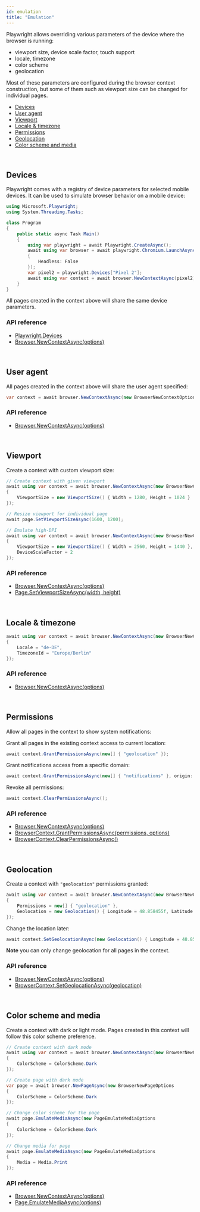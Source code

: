 ```yaml
---
id: emulation
title: "Emulation"
---
```


Playwright allows overriding various parameters of the device where the browser is running:
- viewport size, device scale factor, touch support
- locale, timezone
- color scheme
- geolocation

Most of these parameters are configured during the browser context construction, but some of them such as viewport size can be changed for individual pages.

- [Devices](#devices)
- [User agent](#user-agent)
- [Viewport](#viewport)
- [Locale & timezone](#locale--timezone)
- [Permissions](#permissions)
- [Geolocation](#geolocation)
- [Color scheme and media](#color-scheme-and-media)

<br/>

## Devices

Playwright comes with a registry of device parameters for selected mobile devices. It can be used to simulate browser behavior on a mobile device:

```csharp
using Microsoft.Playwright;
using System.Threading.Tasks;

class Program
{
    public static async Task Main()
    {
        using var playwright = await Playwright.CreateAsync();
        await using var browser = await playwright.Chromium.LaunchAsync(new BrowserTypeLaunchOptions
        {
            Headless: False
        });
        var pixel2 = playwright.Devices["Pixel 2"];
        await using var context = await browser.NewContextAsync(pixel2);
    }
}
```

All pages created in the context above will share the same device parameters.

### API reference
- [Playwright.Devices](./api/class-playwright.mdx#playwright-devices)
- [Browser.NewContextAsync(options)](./api/class-browser.mdx#browser-new-context)

<br/>

## User agent

All pages created in the context above will share the user agent specified:

```csharp
var context = await browser.NewContextAsync(new BrowserNewContextOptions { UserAgent = "My User Agent" });
```

### API reference
- [Browser.NewContextAsync(options)](./api/class-browser.mdx#browser-new-context)

<br/>

## Viewport

Create a context with custom viewport size:

```csharp
// Create context with given viewport
await using var context = await browser.NewContextAsync(new BrowserNewContextOptions
{
    ViewportSize = new ViewportSize() { Width = 1280, Height = 1024 }
});

// Resize viewport for individual page
await page.SetViewportSizeAsync(1600, 1200);

// Emulate high-DPI
await using var context = await browser.NewContextAsync(new BrowserNewContextOptions
{
    ViewportSize = new ViewportSize() { Width = 2560, Height = 1440 },
    DeviceScaleFactor = 2
});
```

### API reference
- [Browser.NewContextAsync(options)](./api/class-browser.mdx#browser-new-context)
- [Page.SetViewportSizeAsync(width, height)](./api/class-page.mdx#page-set-viewport-size)

<br/>

## Locale & timezone

```csharp
await using var context = await browser.NewContextAsync(new BrowserNewContextOptions
{
    Locale = "de-DE",
    TimezoneId = "Europe/Berlin"
});
```

### API reference
- [Browser.NewContextAsync(options)](./api/class-browser.mdx#browser-new-context)

<br/>

## Permissions

Allow all pages in the context to show system notifications:

Grant all pages in the existing context access to current location:

```csharp
await context.GrantPermissionsAsync(new[] { "geolocation" });
```

Grant notifications access from a specific domain:

```csharp
await context.GrantPermissionsAsync(new[] { "notifications" }, origin: "https://skype.com");
```

Revoke all permissions:

```csharp
await context.ClearPermissionsAsync();
```

### API reference
- [Browser.NewContextAsync(options)](./api/class-browser.mdx#browser-new-context)
- [BrowserContext.GrantPermissionsAsync(permissions, options)](./api/class-browsercontext.mdx#browser-context-grant-permissions)
- [BrowserContext.ClearPermissionsAsync()](./api/class-browsercontext.mdx#browser-context-clear-permissions)

<br/>

## Geolocation

Create a context with `"geolocation"` permissions granted:

```csharp
await using var context = await browser.NewContextAsync(new BrowserNewContextOptions
{
    Permissions = new[] { "geolocation" },
    Geolocation = new Geolocation() { Longitude = 48.858455f, Latitude = 2.294474f }
});
```

Change the location later:

```csharp
await context.SetGeolocationAsync(new Geolocation() { Longitude = 48.858455f, Latitude = 2.294474f });
```

**Note** you can only change geolocation for all pages in the context.

### API reference
- [Browser.NewContextAsync(options)](./api/class-browser.mdx#browser-new-context)
- [BrowserContext.SetGeolocationAsync(geolocation)](./api/class-browsercontext.mdx#browser-context-set-geolocation)

<br/>

## Color scheme and media

Create a context with dark or light mode. Pages created in this context will follow this color scheme preference.

```csharp
// Create context with dark mode
await using var context = await browser.NewContextAsync(new BrowserNewContextOptions
{
    ColorScheme = ColorScheme.Dark
});

// Create page with dark mode
var page = await browser.NewPageAsync(new BrowserNewPageOptions
{
    ColorScheme = ColorScheme.Dark
});

// Change color scheme for the page
await page.EmulateMediaAsync(new PageEmulateMediaOptions
{
    ColorScheme = ColorScheme.Dark
});

// Change media for page
await page.EmulateMediaAsync(new PageEmulateMediaOptions
{
    Media = Media.Print
});
```

### API reference
- [Browser.NewContextAsync(options)](./api/class-browser.mdx#browser-new-context)
- [Page.EmulateMediaAsync(options)](./api/class-page.mdx#page-emulate-media)

[Accessibility]: ./api/class-accessibility.mdx "Accessibility"
[Browser]: ./api/class-browser.mdx "Browser"
[BrowserContext]: ./api/class-browsercontext.mdx "BrowserContext"
[BrowserType]: ./api/class-browsertype.mdx "BrowserType"
[ConsoleMessage]: ./api/class-consolemessage.mdx "ConsoleMessage"
[Dialog]: ./api/class-dialog.mdx "Dialog"
[Download]: ./api/class-download.mdx "Download"
[ElementHandle]: ./api/class-elementhandle.mdx "ElementHandle"
[FileChooser]: ./api/class-filechooser.mdx "FileChooser"
[Frame]: ./api/class-frame.mdx "Frame"
[FrameLocator]: ./api/class-framelocator.mdx "FrameLocator"
[JSHandle]: ./api/class-jshandle.mdx "JSHandle"
[Keyboard]: ./api/class-keyboard.mdx "Keyboard"
[Locator]: ./api/class-locator.mdx "Locator"
[LocatorAssertions]: ./test-assertions.mdx "LocatorAssertions"
[Mouse]: ./api/class-mouse.mdx "Mouse"
[Page]: ./api/class-page.mdx "Page"
[PageAssertions]: ./test-assertions.mdx "PageAssertions"
[Playwright]: ./api/class-playwright.mdx "Playwright"
[PlaywrightAssertions]: ./test-assertions.mdx "PlaywrightAssertions"
[Request]: ./api/class-request.mdx "Request"
[Response]: ./api/class-response.mdx "Response"
[Route]: ./api/class-route.mdx "Route"
[Selectors]: ./api/class-selectors.mdx "Selectors"
[TimeoutError]: ./api/class-timeouterror.mdx "TimeoutError"
[Touchscreen]: ./api/class-touchscreen.mdx "Touchscreen"
[Tracing]: ./api/class-tracing.mdx "Tracing"
[Video]: ./api/class-video.mdx "Video"
[WebSocket]: ./api/class-websocket.mdx "WebSocket"
[WebSocketFrame]: ./api/class-websocketframe.mdx "WebSocketFrame"
[Worker]: ./api/class-worker.mdx "Worker"
[Element]: https://developer.mozilla.org/en-US/docs/Web/API/element "Element"
[EvaluationArgument]: ./evaluating.mdx#evaluation-argument "EvaluationArgument"
[Promise]: https://developer.mozilla.org/en-US/docs/Web/JavaScript/Reference/Global_Objects/Promise "Promise"
[iterator]: https://developer.mozilla.org/en-US/docs/Web/JavaScript/Reference/Iteration_protocols "Iterator"
[origin]: https://developer.mozilla.org/en-US/docs/Glossary/Origin "Origin"
[selector]: https://developer.mozilla.org/en-US/docs/Web/CSS/CSS_Selectors "selector"
[Serializable]: https://developer.mozilla.org/en-US/docs/Web/JavaScript/Reference/Global_Objects/JSON/stringify#Description "Serializable"
[UIEvent.detail]: https://developer.mozilla.org/en-US/docs/Web/API/UIEvent/detail "UIEvent.detail"
[UnixTime]: https://en.wikipedia.org/wiki/Unix_time "Unix Time"
[xpath]: https://developer.mozilla.org/en-US/docs/Web/XPath "xpath"

[bool]: https://docs.microsoft.com/en-us/dotnet/api/system.boolean "bool"
[double]: https://docs.microsoft.com/en-us/dotnet/api/system.double "double"
[byte]: https://docs.microsoft.com/en-us/dotnet/api/system.byte "byte"
[int]: https://docs.microsoft.com/en-us/dotnet/api/system.int32 "int"
[void]: https://docs.microsoft.com/en-us/dotnet/csharp/language-reference/builtin-types/void "void"
[string]: https://docs.microsoft.com/en-us/dotnet/api/system.string "string"
[URL]: https://nodejs.org/api/url.html "URL"
[Regex]: https://docs.microsoft.com/en-us/dotnet/api/system.text.regularexpressions.regex "Regex"

[Action]: https://docs.microsoft.com/en-us/dotnet/api/system.action-1 "Action"
[Func]: https://docs.microsoft.com/en-us/dotnet/api/system.func-2 "Func"
[IEnumerable]: https://docs.microsoft.com/en-us/dotnet/api/system.collections.ienumerable "IEnumerable"
[IDictionary]: https://docs.microsoft.com/en-us/dotnet/api/system.collections.idictionary "IDictionary"
[Task]: https://docs.microsoft.com/en-us/dotnet/api/system.threading.tasks.task?view=net-5.0 "Task"
[IReadOnlyDictionary]: https://docs.microsoft.com/en-us/dotnet/api/system.collections.generic.ireadonlydictionary-2 "IReadOnlyDictionary"
[JsonElement]: https://docs.microsoft.com/en-us/dotnet/api/system.text.json.jsonelement "JsonElement"

[all available image tags]: https://mcr.microsoft.com/v2/playwright/tags/list "all available image tags"
[Docker Hub]: https://hub.docker.com/_/microsoft-playwright "Docker Hub"
[Dockerfile.focal]: https://github.com/microsoft/playwright/blob/master/utils/docker/Dockerfile.focal "Dockerfile.focal"
